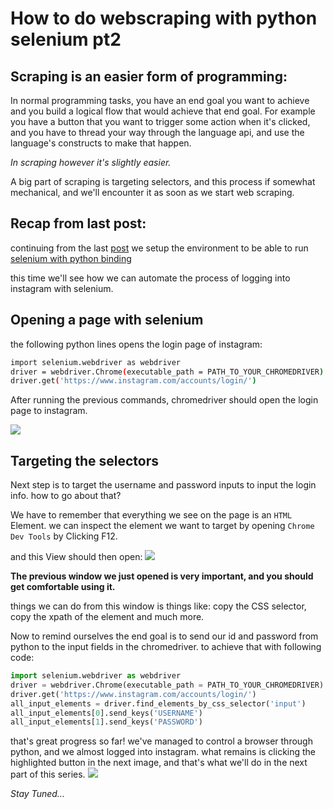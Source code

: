 
# How to do webscraping with python selenium pt2

## Scraping is an easier form of programming:
In normal programming tasks, you have an end goal you want to achieve and you build a logical flow 
that would achieve that end goal.
For example you have a button that you want to trigger some action when it's clicked, and you have to 
thread your way through the language api, and use the language's constructs to make that happen.

*In scraping however it's slightly easier.*

A big part of scraping is targeting selectors, and this process if somewhat mechanical, and we'll encounter it
as soon as we start web scraping.


## Recap from last post:
continuing from the last [post](http://prgmlu.github.io/posts/2020-01-13/how-to-do-webscraping-with-selenium-python)
we setup the environment to be able to run [selenium with python binding](https://selenium-python.readthedocs.io/)

this time we'll see how we can automate the process of logging into instagram with selenium.

## Opening a page with selenium

the following python lines opens the login page of instagram:

```bash
import selenium.webdriver as webdriver
driver = webdriver.Chrome(executable_path = PATH_TO_YOUR_CHROMEDRIVER)
driver.get('https://www.instagram.com/accounts/login/')
```
After running the previous commands, chromedriver should open the login page to instagram.

 <img src={instagram_login}/> 

## Targeting the selectors
Next step is to target the username and password inputs to input the login info.
how to go about that?

We have to remember that everything we see on the page is an `HTML` Element.
we can inspect the element we want to target by opening `Chrome Dev Tools` by Clicking F12.

and this View should then open:
 <img src={dev_tools}/> 

**The previous window we just opened is very important, and you should get comfortable using it.**

things we can do from this window is things like: copy the CSS selector, copy the xpath of the element and much more.

Now to remind ourselves the end goal is to send our id and password from python to the input fields in the chromedriver.
to achieve that with following code:

```python
import selenium.webdriver as webdriver
driver = webdriver.Chrome(executable_path = PATH_TO_YOUR_CHROMEDRIVER)
driver.get('https://www.instagram.com/accounts/login/')
all_input_elements = driver.find_elements_by_css_selector('input')
all_input_elements[0].send_keys('USERNAME')
all_input_elements[1].send_keys('PASSWORD')
```
that's great progress so far! we've managed to control a browser through python, and we almost logged into instagram.
what remains is clicking the highlighted button in the next image, and that's what we'll do in the next part of this series.
 <img src={login_button}/> 

*Stay Tuned...*
